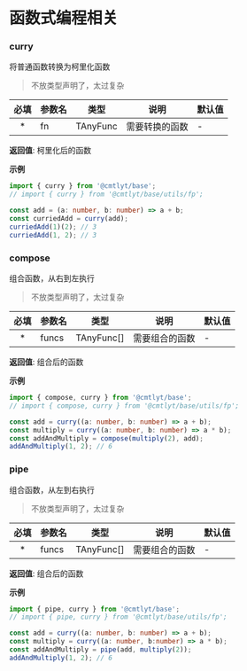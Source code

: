 # 函数式编程相关

### curry

将普通函数转换为柯里化函数

> 不放类型声明了，太过复杂

| 必填 | 参数名 | 类型 | 说明 | 默认值 |
| :-: | --- | --- | --- | --- |
| * | fn | TAnyFunc | 需要转换的函数 | - |

**返回值**: 柯里化后的函数

**示例**

```ts
import { curry } from '@cmtlyt/base';
// import { curry } from '@cmtlyt/base/utils/fp';

const add = (a: number, b: number) => a + b;
const curriedAdd = curry(add);
curriedAdd(1)(2); // 3
curriedAdd(1, 2); // 3
```

### compose

组合函数，从右到左执行

> 不放类型声明了，太过复杂

| 必填 | 参数名 | 类型 | 说明 | 默认值 |
| :-: | --- | --- | --- | --- |
| * | funcs | TAnyFunc[] | 需要组合的函数 | - |

**返回值**: 组合后的函数

**示例**

```ts
import { compose, curry } from '@cmtlyt/base';
// import { compose, curry } from '@cmtlyt/base/utils/fp';

const add = curry((a: number, b: number) => a + b);
const multiply = curry((a: number, b: number) => a * b);
const addAndMultiply = compose(multiply(2), add);
addAndMultiply(1, 2); // 6
```

### pipe

组合函数，从左到右执行

> 不放类型声明了，太过复杂

| 必填 | 参数名 | 类型 | 说明 | 默认值 |
| :-: | --- | --- | --- | --- |
| * | funcs | TAnyFunc[] | 需要组合的函数 | - |

**返回值**: 组合后的函数

**示例**
```ts
import { pipe, curry } from '@cmtlyt/base';
// import { pipe, curry } from '@cmtlyt/base/utils/fp';

const add = curry((a: number, b: number) => a + b);
const multiply = curry((a: number, b:number) => a * b);
const addAndMultiply = pipe(add, multiply(2));
addAndMultiply(1, 2); // 6
```
